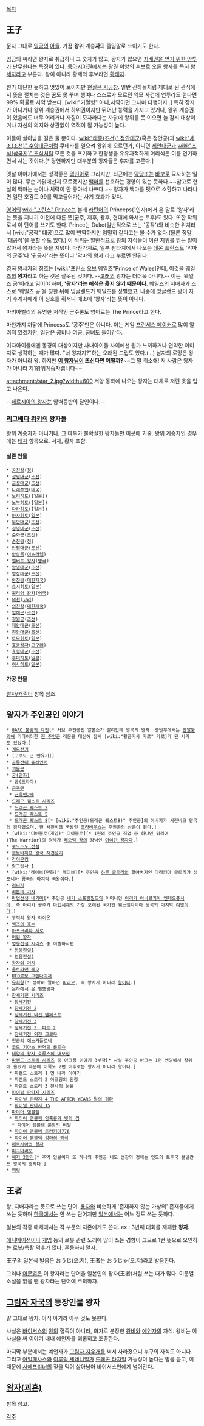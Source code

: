 [[목차]]
== 王子 ==
문자 그대로 [[임금]]의 [[아들]]. 가끔 '''왕'''위 계승'''자'''의 줄임말로 쓰이기도 한다.

임금의 씨라면 왕자로 취급하니 그 숫자가 많고, 왕자가 많으면 [[왕자의 난|지배권을 얻기 위한 암투]]가 난무한다는 특징이 있다. [[동아시아]]권에서는 왕권 이양의 후보로 오른 왕자를 특히 [[왕세자]]라고 부른다. 왕이 아니라 황제의 후보라면 [[황태자]].

뭔가 대단한 듯하고 멋있어 보이지만 [[현실은 시궁창]]. 일반 신하들처럼 제대로 된 관직에서 뜻을 펼치는 것은 꿈도 못 꾸며 행여나 스스로가 모르던 역모 사건에 연루라도 한다면 99% 확률로 사약 받는다. [wiki:"거열형" 아니,사약이면 그나마 다행이지..] 특히 장자가 아니거나 왕위 계승권에서 하위권이지만 뛰어난 능력을 가지고 있거나, 왕위 계승권이 있음에도 너무 어리거나 자질이 모자라다는 까닭에 왕위를 못 이으면 늘 감시 대상이거나 자신의 의지와 상관없이 역적이 될 가능성이 높다.

이들이 살아남을 길은 둘 뿐이다. [[wiki:"태종(조선)" 정안대군]](혹은 정안공)과 [[wiki:"세조(조선)" 수양대군]]처럼 쿠데타를 일으켜 왕위에 오르던가, 아니면 [[제안대군]]과 [[wiki:"조식(삼국지)" 조식]]처럼 모든 것을 포기하고 한평생을 유유자적하게 어리석은 이를 연기하면서 사는 것이다.[* 당연하지만 대부분의 왕자들은 후자를 고른다.]

옛날 이야기에서는 성격좋은 [[엄친아]]로 그리지만, 최근에는 [[악당]]또는 [[바보]]로 묘사하는 일이 많다. 무슨 까닭에선지 모르겠지만 [[백마]]를 선호하는 경향이 있는 듯하다.~~참고로 현실의 백마는 눈이나 체력이 안 좋아서 나쁘다.~~ 왕자가 백마를 펫으로 소환하고 나타나면 일단 호감도 99를 먹고들어가는 사기 효과가 있다.

[[영어]]의 [[wiki:"프린스" Prince]]는 본래 [[라틴어]]의 Princeps(1인자)에서 온 말로 '왕자'라는 뜻을 지니기 이전에 다른 뜻(군주, 제후, 왕후, 현대에 와서는 토후)도 있다. 또한 작위로서 이 단어를 쓰기도 한다. Prince는 Duke(일반적으로 쓰는 '공작')와 비슷한 위치라서 [wiki:"공작" 대공]으로 많이 번역하지만 엄밀히 같다고는 볼 수가 없다.(물론 정말 '대공작'을 뜻할 수도 있다.) 이 작위는 일반적으로 왕의 자식들이 이런 지위를 받는 일이 많아서 왕자라는 뜻을 지녔다. 마찬가지로, 일부 판타지에서 나오는 [[데몬 프린스]]도 '악마의 군주'나 '귀공자'라는 뜻이니 '악마의 왕자'라고 부르면 안된다.

[[영국]] 왕세자의 칭호는 [wiki:"프린스 오브 웨일즈"Prince of Wales]인데, 이것을 [[웨일즈]]의 '''왕자'''라고 하는 것은 잘못된 것이다. --[[고래]]의 왕자는 더더욱 아니다.-- 이는 '웨일즈 공'이라고 읽어야 하며, ''''왕자'라는 해석은 옳지 않기 때문이다'''. 웨일즈의 지배자가 스스로 '웨일즈 공'을 칭한 뒤에 잉글랜드가 웨일즈를 정벌했고, 나중에 잉글랜드 왕이 자기 후계자에게 이 칭호를 줘서니 애초에 '왕자'라는 뜻이 아니다.

마키아벨리의 유명한 저작인 군주론도 영어로는 The Prince라고 한다. 

마찬가지 까닭에 Princess도 '공주'만은 아니다. 이는 게임 [[프린세스 메이커]]로 많이 알려져 있겠지만, 일단은 공비나 여공, 공녀도 들어간다.

여자아이들에겐 동경의 대상이지만 사내아이들 사이에선 뭔가 느끼하거나 연약한 이미지로 생각하는 때가 많다. "너 왕자지?"하는 오래된 드립도 있다.(...) 남자의 로망은 왕자가 아니라 왕. 하지만 '''[[피리오넬 엘 디 세이룬|이 왕자님]]이 뜨신다면 어떨까?'''~~그 말 취소해! 저 사람은 왕자가 아니라 제1왕위계승자랩니다~~

attachment:/star_2.jpg?width=600
서양 동화에 나오는 왕자는 대체로 저런 옷을 입고 나온다.

--[[페르시아의 왕자]]는 암벽등반의 달인이다.--

=== [[리그베다 위키]]의 왕자들 ===
왕위 계승자가 아니거나, 그 여부가 불확실한 왕자들만 이곳에 기술.
왕위 계승자인 경우에는 [[태자]] 항목으로.
서자, 황자 포함.

==== 실존 인물 ====
 * [[공친왕]]([[청]])
 * [[광평대군]]([[조선]])
 * [[금성대군]]([[조선]])
 * [[나레쑤언]]([[태국]])
 * [[노리히토]]([일본])
 * [[노부히토]]([일본])
 * [[다카히토]]([일본])
 * [[마사히토]]([[일본]])
 * [[무안대군]]([[조선]])
 * [[성녕대군]]([[조선]])
 * [[순화군]]([[조선]])
 * [[순친왕]]([[청]])
 * [[안평대군]]([[조선]])
 * [[압살롬]]([[이스라엘]])
 * [[앨버트 왕자]]([[영국]])
 * [[양녕대군]]([[조선]])
 * [[영창대군]]([[조선]])
 * [[완친왕]]([[대한제국]])
 * [[요시히토]]([[일본]])
 * [[윌리엄 왕자]]([[영국]])
 * [[의천]]([[고려]])
 * [[의친왕]]([[대한제국]])
 * [[임해군]]([[조선]])
 * [[정원군]]([[조선]])
 * [[제안대군]]([[조선]])
 * [[진안대군]]([[조선]])
 * [[토모히토]]([[일본]])
 * [[호동왕자]]([[고구려]])
 * [[효령대군]]([[조선]])
 * [[후미히토]]([[일본]])
 * [[히사히토]]([[일본]])
==== 가공 인물 ====
[[왕자/캐릭터]] 항목 참조.

== 왕자가 주인공인 이야기 ==
 * [[GARO 불꽃의 각인]][* 서브 주인공인 알폰소가 발리안테 왕국의 왕자. 중반부에서는 [[멘탈붕괴]]해 리타이어한 [[진 주인공]] 레온을 대신해 잠시 [wiki:"황금기사 가로" 가로]가 된 시기도 있었다.] 
 * [[게드전기]]
 * [고쿠도 군 만유기]]
 * [[공룡전대 쥬레인저]]
 * [[괴물군]]
 * [[궁(만화)]]
  * [[궁(드라마)]]
 * [[근육맨]]
  * [[근육맨2세]]
 * [[드래곤 퀘스트 시리즈]]
  * [[드래곤 퀘스트 2]]
  * [[드래곤 퀘스트 5]]
  * [[드래곤 퀘스트 8]][* [wiki:"주인공(드래곤 퀘스트8)" 주인공]의 아버지가 서전비크 왕국의 왕자였으며, 현 서전비크 국왕인 [[크라비우스]]는 주인공의 삼촌이 된다.] 
 * [wiki:"디아블로(게임)" 디아블로][* 1편의 주인공 직업 중 하나인 워리어(The Warrior)의 정체가 [[레오릭 왕]]의 장남인 [[아이단 왕자]]다.]
 * [[로도스도 전설]]
 * [[르브바하프 왕국 재건설기]]
 * [[라이온킹]]
 * [[랑그릿사 1]]
 * [wiki:"레이브(만화)" 레이브][* 주인공 [[하루 글로리]]의 할아버지인 마라키아 글로리가 심포니아 왕국의 마지막 국왕이다.]
 * [[리니지]]
 * [[리본의 기사]]
 * [[마법선생 네기마]][* 주인공 [[네기 스프링필드]]의 어머니인 [[아리카 아나르키아 엔테오퓨시아]], 즉 아리카 공주가 [[마법세계]]의 가장 오래된 국가인 웨스펠타티아 왕국의 마지막 [[여왕]]이다.]
 * [[무적의 왕자 라이온]]
 * [[백조의 호수]]
 * [[아포크리파 제로]]
 * [[어린 왕자]]
 * [[영웅전설 시리즈]] 중 이셀하사편
  * [[영웅전설1]]
  * [[영웅전설2]]
 * [[왕자와 거지]]
 * [[울트라맨 레오]]
 * [[UFO로보 그렌다이저]]
 * [[유희왕]][* 정확히 말하면 [[파라오]], 즉 왕자가 아니라 [[왕]]이다.]
 * [[은하에서 온 별똥왕자]]
 * [[창세기전 시리즈]]
  * [[창세기전]]
  * [[창세기전 2]]
  * [[창세기전 외전 템페스트]]
  * [[창세기전 3]]
  * [[창세기전 3: 파트 2]]
  * [[창세기전 외전 크로우]]
 * [[천공의 에스카플로네]]
 * [[코드 기아스 반역의 를르슈]]
 * [[태양의 왕자 호루스의 대모험]]
 * [[파랜드 스토리 시리즈]] 중 아크왕 이야기 3부작[* 사실 주인공 아크는 1편 엔딩에서 왕위에 올랐기 때문에 이쪽도 2편 이후로는 왕자가 아니라 왕이다.]
  * 파랜드 스토리 1 먼 나라 이야기
  * 파랜드 스토리 2 아크왕의 원정
  * 파랜드 스토리 3 천사의 눈물
 * [[파이널 판타지 시리즈]]
  * [[파이널 판타지 4 THE AFTER YEARS 달의 귀환]]
  * [[파이널 판타지 15]]
 * [[파이어 엠블렘]]
  * [[파이어 엠블렘 암흑룡과 빛의 검]]
   * [[파이어 엠블렘 문장의 비밀]]
  * [[파이어 엠블렘 트라키아776]]
  * [[파이어 엠블렘 성마의 광석]]
 * [[페르시아의 왕자]]
 * [[피그마리오]]
 * [[해저 2만리]][* 주역 인물이자 또 하나의 주인공 네모 선장의 정체는 인도의 토후국 분델칸드 왕국의 왕자다.]
 * [[햄릿]] 

== 王者 ==
왕, 지배자라는 뜻으로 쓰는 단어. [[용자]]와 비슷하게 '존재하지 않는 가상의' 존재들에게 쓰는 듯하며 [[한국]]에서는 안 쓰는 단어지만 [[일본]]에서는 어느 정도 쓰는 듯하다.

일본의 각종 매체에서는 각 부문의 지존에게도 쓴다. ex : 3년째 대회를 제패한 '''왕자.'''

[[애니메이션]]이나 [[게임]] 등의 로봇 관련 노래에 많이 쓰는 경향이 크므로 1번 뜻으로 오인하는 로봇/특촬 덕후가 많다. 혼동하지 말자.

王子의 일본식 발음은 おうじ(오ː지), 王者는 おうじゃ(오ː쟈)라고 발음한다.

그러나 [[이문열]]은 이 왕자라는 단어을 일본인의 왕자(王者)처럼 쓰는 때가 많다. 이문열 소설을 읽을 땐 왕자라는 단어에 주의하자.

== [[그림자 자국]]의 등장인물 왕자 ==
말 그대로 왕자. 아직 아기라 아무 것도 못한다.

사실은 [[바이서스]]의 [[왕]]의 혈족이 아니라, 화가로 분장한 [[왕비]]와 [[예언자]]의 자식. 왕비는 이 사실을 써 이야기 내내 예언자를 괴롭히고 조종한다.

마지막 부분에서는 예언자가 [[그림자 지우개]]를 써서 사라졌으니 누구의 자식도 아니다. 그리고 [[아일페사스]]와 [[이루릴 세레니얼]]가 [[드래곤 라자]]일 가능성이 높다는 말을 듣고, 이 때문에 [[시에프리너]]의 젖을 먹어 살아남아 바이서스인에게 넘어간다.

== [[왕자(괴혼)]] ==
항목 참고.

[[각주]]

